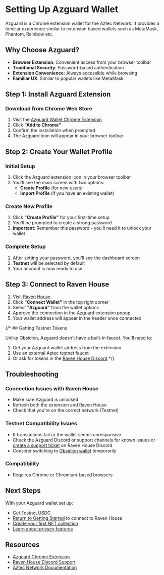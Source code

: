 
# Setting Up Azguard Wallet

Azguard is a Chrome extension wallet for the Aztec Network. It provides a familiar experience similar to extension based wallets such as MetaMask, Phantom, Rainbow etc.

## Why Choose Azguard?

- **Browser Extension**: Convenient access from your browser toolbar
- **Traditional Security**: Password-based authentication
- **Extension Convenience**: Always accessible while browsing
- **Familiar UX**: Similar to popular wallets like MetaMask

## Step 1: Install Azguard Extension

### Download from Chrome Web Store

1. Visit the [Azguard Wallet Chrome Extension](https://chromewebstore.google.com/detail/azguard-wallet/pliilpflcmabdiapdeihifihkbdfnbmn?hl=en&authuser=0)
2. Click **"Add to Chrome"**
3. Confirm the installation when prompted
4. The Azguard icon will appear in your browser toolbar

## Step 2: Create Your Wallet Profile

### Initial Setup

1. Click the Azguard extension icon in your browser toolbar
2. You'll see the main screen with two options:
   - **Create Profile** (for new users)
   - **Import Profile** (if you have an existing wallet)

### Create New Profile

1. Click **"Create Profile"** for your first-time setup
2. You'll be prompted to create a strong password
3. **Important**: Remember this password - you'll need it to unlock your wallet

### Complete Setup

1. After setting your password, you'll see the dashboard screen
2. **Testnet** will be selected by default
3. Your account is now ready to use

## Step 3: Connect to Raven House

1. Visit [Raven House](https://app.ravenhouse.xyz)
2. Click **"Connect Wallet"** in the top right corner
3. Select **"Azguard"** from the wallet options
4. Approve the connection in the Azguard extension popup
5. Your wallet address will appear in the header once connected

{/* ## Getting Testnet Tokens

Unlike Obsidion, Azguard doesn't have a built-in faucet. You'll need to:

1. Get your Azguard wallet address from the extension
2. Use an external Aztec testnet faucet
3. Or ask for tokens in the [Raven House Discord](https://discord.com/invite/gCPZhWBYQH) */}

## Troubleshooting

### Connection Issues with Raven House
- Make sure Azguard is unlocked
- Refresh both the extension and Raven House
- Check that you're on the correct network (Testnet)

### Testnet Compatibility Issues
- If transactions fail or the wallet seems unresponsive
- Check the Azguard Discord or support channels for known issues or [create a support ticket](https://discord.com/channels/1344562923569152021/1352269582550831207) on Raven House Discord
- Consider switching to [Obsidion wallet](/wallets/obsidion) temporarily 

### Compatibility
- Requires Chrome or Chromium-based browsers

## Next Steps

With your Azguard wallet set up:
- [Get Testnet USDC](/guides/add-usdc-token)
- [Return to Getting Started](/concepts/get-started) to connect to Raven House
- [Create your first NFT collection](/guides/launch-nft-collection)
- [Learn about privacy features](/guides/privacy)

## Resources

- [Azguard Chrome Extension](https://chromewebstore.google.com/detail/azguard-wallet/pliilpflcmabdiapdeihifihkbdfnbmn?hl=en&authuser=0)
- [Raven House Discord Support](https://discord.com/invite/gCPZhWBYQH)
- [Aztec Network Documentation](https://docs.aztec.network/)